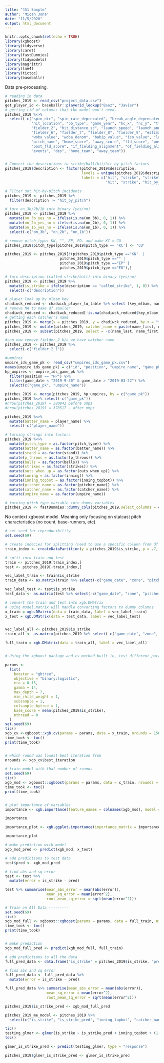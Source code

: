 ```yaml
---
title: "451 Sample"
author: "Micah Jona"
date: "11/5/2020"
output: html_document
---
```


```r
knitr::opts_chunk$set(echo = TRUE)
library(xgboost)
library(tidyverse)
library(caret)
library(fastDummies)
library(tidymodels)
library(magrittr)
library(lme4)
library(tictoc)
library(baseballr)
```


Data pre-processing.
```r
# reading in data
pitches_2019 <- read_csv("project_data.csv")
get_player_id <- baseballr::playerid_lookup("Baez", "Javier")
# getting rid of columns that the model won't need. 
pitches_2019 %<>% 
  select(-c("spin_dir", "spin_rate_deprecated", "break_angle_deprecated", "break_length_deprecated", "game_type", "type",
            "hit_location", "bb_type", "game_year", "hc_x", "hc_y", "tfs_deprecated", "tfs_zulu_deprecated", "umpire", "sv_id",
            "fielder_2", "hit_distance_sc", "launch_speed", "launch_angle", "pitcher_1", "fielder_3", "fielder_4", "fielder_5",
            "fielder_6", "fielder_7", "fielder_8", "fielder_9", "estimated_ba_using_speedangle", "estimated_woba_using_speedangle",
            "woba_value", "woba_denom", "babip_value", "iso_value", "launch_speed_angle", "at_bat_number", "pitch_number",
            "pitch_name", "home_score", "away_score", "fld_score", "post_away_score", "post_home_score",
            "post_fld_score", "if_fielding_alignment", "of_fielding_alignment", "barrel", "pitcher", "batter",
            "events", "des", "home_team", "away_team"))


# Convert the descriptions to strike/ball/hit/hit by pitch factors
pitches_2019$description <- factor(pitches_2019$description,
                                   levels = unique(pitches_2019$description),
                                   labels = c("hit", "strike", "strike", "ball", "hit", "strike", "hit", "hit",
                                              "hit", "strike", "hit_by_pitch", "strike", "strike", "strike", "strike"))

# Filter out hit-by-pitch incidents
pitches_2019 <- pitches_2019 %>%
  filter(description != "hit_by_pitch")

# turn on_3b/2b/1b into binary (yes/no) 
pitches_2019 <- pitches_2019 %>%
  mutate(on_3b_yes_no = ifelse(is.na(on_3b), 0, 1)) %>%
  mutate(on_2b_yes_no = ifelse(is.na(on_2b), 0, 1)) %>%
  mutate(on_1b_yes_no = ifelse(is.na(on_1b), 0, 1)) %>%
  select(-c("on_3b", "on_2b", "on_1b"))

# remove pitch_type: KN, "", EP, FO. and make KC = CU
pitches_2019$pitch_type[pitches_2019$pitch_type == 'KC'] <- 'CU'

pitches_2019 <- pitches_2019[!(pitches_2019$pitch_type =="KN"  | 
                         pitches_2019$pitch_type =="" |
                         pitches_2019$pitch_type =="EP" |
                         pitches_2019$pitch_type =="FO"),]

# turn description (called strike/ball) into binary (yes/no)
pitches_2019 <- pitches_2019 %>%
  mutate(is_strike = ifelse(description == "called_strike", 1, 0)) %>%
  select(-c("description"))

# player look up by mlbam key
chadiwck_reduced <- chadwick_player_lu_table %>% select (key_mlbam, name_last, name_first)
# remove NA to make df smaller
chadiwck_reduced <- chadiwck_reduced[!is.na(chadiwck_reduced$key_mlbam),]
# getting each catcher's name
pitches_2019 <- merge(x = pitches_2019, y = chadiwck_reduced, by.x = "fielder_2_1", by.y = "key_mlbam")
pitches_2019 <- mutate(pitches_2019, catcher_name = paste(name_first, name_last, sep = " "))
pitches_2019 <- subset(pitches_2019, select = -c(name_last, name_first))

#can now remove fielder_2 b/c we have catcher name
pitches_2019 <- pitches_2019 %>%
  select(-c("fielder_2_1"))

#umpires
umpire_ids_game_pk <- read_csv("umpires_ids_game_pk.csv")
names(umpire_ids_game_pk) = c("id", "position", "umpire_name", "game_pk", "game_date")
hp_umpires <- umpire_ids_game_pk %>%
  filter(position == "HP") %>%
  filter(game_date < "2019-9-30" & game_date > "2019-03-22") %>%
  select(c("game_pk", "umpire_name"))

pitches_2019 <- merge(pitches_2019, hp_umpires, by = c("game_pk"))
pitches_2019 %<>% select(-c("game_pk"))
#nrow(pitches_2019) = 380841 before umps
#nrow(pitches_2019) = 378517 - after umps 

pitches_2019 %<>% 
  mutate(batter_name = player_name) %>%
  select(-c("player_name"))

# turning strings into factors
pitches_2019 %<>%
  mutate(pitch_type = as.factor(pitch_type)) %>%
  mutate(batter_name = as.factor(batter_name)) %>%
  mutate(stand = as.factor(stand)) %>%
  mutate(p_throws = as.factor(p_throws)) %>%
  mutate(balls = as.factor(balls)) %>%
  mutate(strikes = as.factor(strikes)) %>%
  mutate(outs_when_up = as.factor(outs_when_up)) %>%
  mutate(inning = as.factor(inning)) %>%
  mutate(inning_topbot = as.factor(inning_topbot)) %>%
  mutate(pitcher_name = as.factor(pitcher_name)) %>%
  mutate(catcher_name = as.factor(catcher_name)) %>%
  mutate(umpire_name = as.factor(umpire_name))

# turning pitch type variable into dummy variables 
pitches_2019 <- fastDummies::dummy_cols(pitches_2019,select_columns = c("pitch_type")) 
```


No context xgboost model. Meaning only focusing on statcast pitch characteristics (no count, base-runners, etc). 
```r
# set seed for reproducibility -------------------------------------------
set.seed(69)

# create indecies for splitting (need to use a specific column from df for it to run)
train_index <- createDataPartition(y = pitches_2019$is_strike, p = .7, list = FALSE) %>% as.vector()

# split into train and test
train <- pitches_2019[train_index,]
test <- pitches_2019[-train_index,]

vec_label_train <- train$is_strike
train_data <- as.matrix(train %>% select(-c("game_date", "zone", "pitcher_name", "is_strike", "catcher_name", "umpire_name", "batter_name", "pitch_type",  "stand", "p_throws", "balls", "strikes","outs_when_up", "inning", "inning_topbot", "on_3b_yes_no", "on_2b_yes_no", "on_1b_yes_no"))) #gonna deselect catcher/pitcher/batter_name/game_date here too

vec_label_test <- test$is_strike
test_data <- as.matrix(test %>% select(-c("game_date", "zone", "pitcher_name", "is_strike", "catcher_name", "umpire_name", "batter_name", "pitch_type", "stand", "p_throws", "balls", "strikes", "outs_when_up", "inning", "inning_topbot", "on_3b_yes_no", "on_2b_yes_no", "on_1b_yes_no"))) #gonna deselect catcher/pitcher/batter_name/game_date here too

# convert the train and test into xgb.DMatrix
# using model.matrix will handle converting factors to dummy columns
x_train = xgb.DMatrix(data = train_data, label = vec_label_train)
x_test = xgb.DMatrix(data = test_data, label = vec_label_test)


vec_label_all <- pitches_2019$is_strike
train_all <- as.matrix(pitches_2019 %>% select(-c("game_date", "zone", "pitcher_name", "is_strike", "catcher_name", "umpire_name", "batter_name", "pitch_type", "stand", "p_throws", "balls", "strikes", "outs_when_up", "inning", "inning_topbot", "on_3b_yes_no", "on_2b_yes_no", "on_1b_yes_no"))) #gonna deselect catcher/pitcher/batter_name/game_date here too

full_train = xgb.DMatrix(data = train_all, label = vec_label_all)


# Using the xgboost package and cv method built in, test different parameters -----------

params <-
  list(
    booster = "gbtree",
    objective = "binary:logistic",
    eta = 0.15,
    gamma = 14,
    max_depth = 7,
    min_child_weight = 1,
    subsample = 1,
    colsample_bytree = 1,
    base_score = mean(pitches_2019$is_strike),
    nthread = 0
  )
set.seed(69)
tic()
xgb_cv <-xgboost::xgb.cv(params = params, data = x_train, nrounds = 150, nfold = 5, showsd = T, stratified = T, print_every_n = 1, early_stopping_rounds = 20)
time_took <- toc()
print(time_took)


# which round was lowest best iteration from
nrounds <- xgb_cv$best_iteration

# train model with that number of rounds
set.seed(69)
tic()
xgb_mod <- xgboost::xgboost(params = params, data = x_train, nrounds = nrounds, verbose = 2)
time_took <- toc()
print(time_took)


# plot importance of variables
importance <- xgb.importance(feature_names = colnames(xgb_mod), model = xgb_mod)

importance

importance_plot <- xgb.ggplot.importance(importance_matrix = importance)

importance_plot

# make prediction with model
xgb_mod_pred <- predict(xgb_mod, x_test)

# add predictions to test data
test$pred <- xgb_mod_pred

# find abs and sq error
test <- test %>%
  mutate(error = is_strike - pred)

test %>% summarise(mean_abs_error = mean(abs(error)),
                   mean_sq_error = mean(error^2),
                   root_mean_sq_error = sqrt(mean(error^2)))

# Train on All Data ---------
set.seed(69)
tic()
xgb_mod_full <- xgboost::xgboost(params = params, data = full_train, nrounds = nrounds, verbose = 2)
time_took <- toc()
print(time_took)


# make prediction
xgb_mod_full_pred <- predict(xgb_mod_full, full_train)

# add predictions to all the data
full_pred_data <- data.frame("is_strike" = pitches_2019$is_strike, "pred" = xgb_mod_full_pred)

# find abs and sq error
full_pred_data <- full_pred_data %>%
  mutate(error = is_strike - pred)

full_pred_data %>% summarise(mean_abs_error = mean(abs(error)),
                   mean_sq_error = mean(error^2),
                   root_mean_sq_error = sqrt(mean(error^2)))
```



```r
pitches_2019$is_strike_pred <- xgb_mod_full_pred

pitches_2019_me_model <- pitches_2019 %>% 
  select(c("is_strike", "is_strike_pred", "inning_topbot", "catcher_name", "pitcher_name", "umpire_name", "batter_name"))

tic()
testing_glmer <- glmer(is_strike ~ is_strike_pred + inning_topbot + (1|catcher_name) + (1|pitcher_name) + (1|umpire_name) + (1|batter_name) + (1|catcher_name:is_strike_pred), data = pitches_2019_me_model, family=binomial(link = "probit"), nAGQ = 0)
toc()

glmer_is_strike_pred <- predict(testing_glmer, type = "response")

pitches_2019$glmer_is_strike_pred <- glmer_is_strike_pred
```
